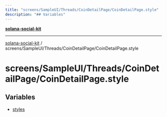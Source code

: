 ```yaml
---
title: "screens/SampleUI/Threads/CoinDetailPage/CoinDetailPage.style"
description: "## Variables"
---
```


[**solana-social-kit**](../../../../../README.mdx)

***

[solana-social-kit](../../../../../README.mdx) / screens/SampleUI/Threads/CoinDetailPage/CoinDetailPage.style

# screens/SampleUI/Threads/CoinDetailPage/CoinDetailPage.style

## Variables

- [styles](variables/styles.mdx)
